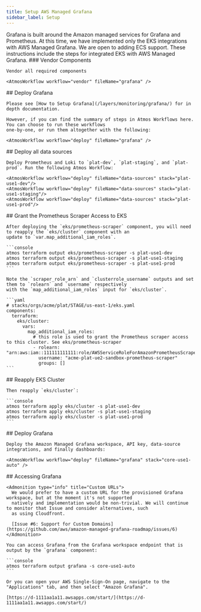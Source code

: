 ```yaml
---
title: Setup AWS Managed Grafana
sidebar_label: Setup
---
```


<Intro>
  Grafana is built around the Amazon managed services for Grafana and Prometheus.
</Intro>

<Note>
  At this time, we have implemented only the EKS integrations with AWS Managed Grafana. We are open to adding ECS support. These instructions include the steps for integrated EKS with AWS Managed Grafana.
</Note>

<Steps>
  <Step>
    ### <StepNumber/> Vendor Components

    Vendor all required components

    <AtmosWorkflow workflow="vendor" fileName="grafana" />

  </Step>

  <Step>
    ## <StepNumber/> Deploy Grafana

    Please see [How to Setup Grafana](/layers/monitoring/grafana/) for in depth documentation.

    However, if you can find the summary of steps in Atmos Workflows here. You can choose to run these workflows
    one-by-one, or run them altogether with the following:

    <AtmosWorkflow workflow="deploy" fileName="grafana" />

  </Step>

  <Step>
    ## <StepNumber/> Deploy all data sources

    Deploy Prometheus and Loki to `plat-dev`, `plat-staging`, and `plat-prod`. Run the following Atmos Workflow:

    <AtmosWorkflow workflow="deploy" fileName="data-sources" stack="plat-use1-dev"/>
    <AtmosWorkflow workflow="deploy" fileName="data-sources" stack="plat-use1-staging"/>
    <AtmosWorkflow workflow="deploy" fileName="data-sources" stack="plat-use1-prod"/>

  </Step>

  <Step>
    ## <StepNumber/>  Grant the Prometheus Scraper Access to EKS

    After deploying the `eks/prometheus-scraper` component, you will need to reapply the `eks/cluster` component with an
    update to `var.map_additional_iam_roles`.

    ```console
    atmos terraform output eks/prometheus-scraper -s plat-use1-dev
    atmos terraform output eks/prometheus-scraper -s plat-use1-staging
    atmos terraform output eks/prometheus-scraper -s plat-use1-prod
    ```

    Note the `scraper_role_arn` and `clusterrole_username` outputs and set them to `rolearn` and `username` respectively
    with the `map_additional_iam_roles` input for `eks/cluster`.

    ```yaml
    # stacks/orgs/acme/plat/STAGE/us-east-1/eks.yaml
    components:
      terraform:
        eks/cluster:
          vars:
            map_additional_iam_roles:
              # this role is used to grant the Prometheus scraper access to this cluster. See eks/prometheus-scraper
              - rolearn: "arn:aws:iam::111111111111:role/AWSServiceRoleForAmazonPrometheusScraper_111111111111111"
                username: "acme-plat-ue2-sandbox-prometheus-scraper"
                groups: []
    ```

  </Step>

  <Step>
    ## <StepNumber/>  Reapply EKS Cluster

    Then reapply `eks/cluster`:

    ```console
    atmos terraform apply eks/cluster -s plat-use1-dev
    atmos terraform apply eks/cluster -s plat-use1-staging
    atmos terraform apply eks/cluster -s plat-use1-prod
    ```

  </Step>

  <Step>
    ## <StepNumber/>  Deploy Grafana

    Deploy the Amazon Managed Grafana workspace, API key, data-source integrations, and finally dashboards:

    <AtmosWorkflow workflow="deploy" fileName="grafana" stack="core-use1-auto" />

  </Step>

  <Step>
    ## <StepNumber/> Accessing Grafana

    <Admonition type="info" title="Custom URLs">
      We would prefer to have a custom URL for the provisioned Grafana workspace, but at the moment it's not supported
      natively and implementation would be non-trivial. We will continue to monitor that Issue and consider alternatives, such
      as using Cloudfront.

      [Issue #6: Support for Custom Domains](https://github.com/aws/amazon-managed-grafana-roadmap/issues/6)
    </Admonition>

    You can access Grafana from the Grafana workspace endpoint that is output by the `grafana` component:

    ```console
    atmos terraform output grafana -s core-use1-auto
    ```

    Or you can open your AWS Single-Sign-On page, navigate to the "Applications" tab, and then select "Amazon Grafana".

    [https://d-1111aa1a11.awsapps.com/start/](https://d-1111aa1a11.awsapps.com/start/)
  </Step>
</Steps>
